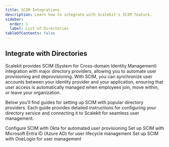 ```yaml
---
title: SCIM Integrations
description: Learn how to integrate with Scalekit's SCIM feature.
sidebar:
  order: 1
  label: List of Directories
tableOfContents: false
---
```


## Integrate with Directories

Scalekit provides SCIM (System for Cross-domain Identity Management) integration with major directory providers, allowing you to automate user provisioning and deprovisioning. With SCIM, you can synchronize user accounts between your identity provider and your application, ensuring that user access is automatically managed when employees join, move within, or leave your organization.

Below you'll find guides for setting up SCIM with popular directory providers. Each guide provides detailed instructions for configuring your directory service and connecting it to Scalekit for seamless user management.



<CardGrid>
  <LinkCard title="Okta" icon="document" href="/integrations/scim-integrations/okta-scim">
    Configure SCIM with Okta for automated user provisioning
  </LinkCard>
  <LinkCard title="Microsoft Entra ID" icon="document" href="/integrations/scim-integrations/jumpcloud">
    Set up SCIM with Microsoft Entra ID (Azure AD) for user lifecycle management
  </LinkCard>
  <LinkCard title="OneLogin" icon="document" href="/integrations/scim-integrations/onelogin">
    Set up SCIM with OneLogin for user management
  </LinkCard>
</CardGrid>
